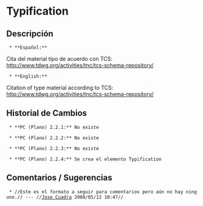 = Typification =



== Descripción ==
  * **Español:**
Cita del material tipo de acuerdo con TCS: http://www.tdwg.org/activities/tnc/tcs-schema-repository/

 
  * **English:**
Citation of type material according to TCS: http://www.tdwg.org/activities/tnc/tcs-schema-repository/

== Historial de Cambios ==
  * **PC (Plano) 2.2.1:** No existe

  * **PC (Plano) 2.2.2:** No existe

  * **PC (Plano) 2.2.3:** No existe

  * **PC (Plano) 2.2.4:** Se crea el elemento Typification


== Comentarios / Sugerencias ==

  * //Este es el formato a seguir para comentarios pero aún no hay ninguno.// --- //[[jcuadra@inbio.ac.cr|Jose Cuadra]] 2008/05/12 10:47//

